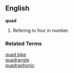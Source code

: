 ==English==
'''quad''' 
# Refering to four in number.
===Related Terms===
[[quad bike]]<BR>
[[quadrangle]]<BR>
[[quadraphonic]]
<P>{{stub}}
